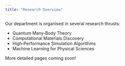 ```yaml
---
title: "Research Overview"
---
```


Our department is organised in several research thrusts:

- Quantum Many‑Body Theory  
- Computational Materials Discovery  
- High‑Performance Simulation Algorithms  
- Machine Learning for Physical Sciences  

More detailed pages coming soon!
